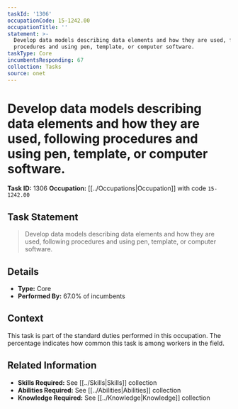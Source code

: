 ```yaml
---
taskId: '1306'
occupationCode: 15-1242.00
occupationTitle: ''
statement: >-
  Develop data models describing data elements and how they are used, following
  procedures and using pen, template, or computer software.
taskType: Core
incumbentsResponding: 67
collection: Tasks
source: onet
---
```

# Develop data models describing data elements and how they are used, following procedures and using pen, template, or computer software.

**Task ID:** 1306
**Occupation:** [[../Occupations|Occupation]] with code `15-1242.00`

## Task Statement

> Develop data models describing data elements and how they are used, following procedures and using pen, template, or computer software.

## Details

- **Type:** Core
- **Performed By:** 67.0% of incumbents

## Context

This task is part of the standard duties performed in this occupation. The percentage indicates how common this task is among workers in the field.

## Related Information

- **Skills Required:** See [[../Skills|Skills]] collection
- **Abilities Required:** See [[../Abilities|Abilities]] collection
- **Knowledge Required:** See [[../Knowledge|Knowledge]] collection
